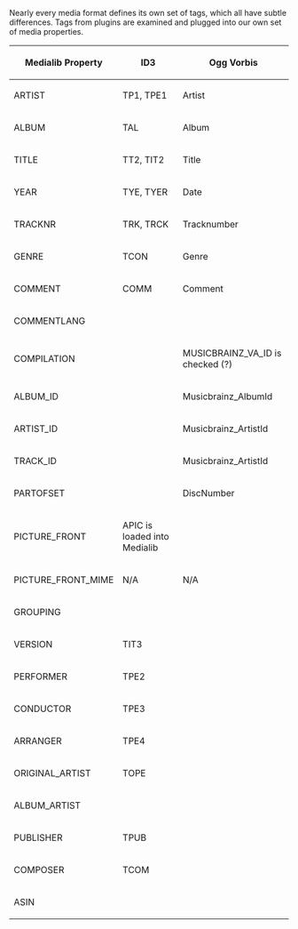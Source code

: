 Nearly every media format defines its own set of tags, which all have subtle differences. Tags from plugins are examined and plugged into our own set of media properties.

{| border="1" cellspacing="0" cellpadding="5" align="center"
! Medialib Property
! ID3
! Ogg Vorbis
|- 
| ARTIST
| TP1, TPE1
| Artist
|- 
| ALBUM
| TAL
| Album
|-
| TITLE
| TT2, TIT2
| Title
|-
| YEAR
| TYE, TYER
| Date
|-
| TRACKNR
| TRK, TRCK
| Tracknumber
|-
| GENRE
| TCON
| Genre
|-
| COMMENT
| COMM
| Comment
|-
| COMMENTLANG
| 
|
|-
| COMPILATION
| 
| MUSICBRAINZ_VA_ID is checked (?)
|-
| ALBUM_ID
| 
| Musicbrainz_AlbumId
|-
| ARTIST_ID
| 
| Musicbrainz_ArtistId
|-
| TRACK_ID
|
| Musicbrainz_ArtistId
|-
| PARTOFSET
|
| DiscNumber
|-
| PICTURE_FRONT
| APIC is loaded into Medialib
| 
|-
| PICTURE_FRONT_MIME
| N/A
| N/A
|-
| GROUPING
| 
| 
|-
| VERSION
| TIT3
| 
|-
| PERFORMER
| TPE2
|
|-
| CONDUCTOR
| TPE3
|
|-
| ARRANGER
| TPE4
|
|-
| ORIGINAL_ARTIST
| TOPE
|
|-
| ALBUM_ARTIST
|
|
|-
| PUBLISHER
| TPUB
|
|-
| COMPOSER
| TCOM
|
|-
| ASIN
|
|
|}